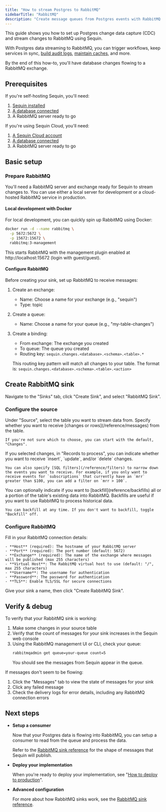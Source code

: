 ```yaml
---
title: "How to stream Postgres to RabbitMQ"
sidebarTitle: "RabbitMQ"
description: "Create message queues from Postgres events with RabbitMQ. Stream database changes to RabbitMQ to trigger workflows, keep services in sync, and more."
---
```


This guide shows you how to set up Postgres change data capture (CDC) and stream changes to RabbitMQ using Sequin.

With Postgres data streaming to RabbitMQ, you can trigger workflows, keep services in sync, [build audit logs](/how-to/create-audit-logs), [maintain caches](/how-to/maintain-caches), and more.

By the end of this how-to, you'll have database changes flowing to a RabbitMQ exchange.

## Prerequisites

If you're self-hosting Sequin, you'll need:

1. [Sequin installed](/quickstart/webhooks)
2. [A database connected](/connect-postgres)
3. A RabbitMQ server ready to go

If you're using Sequin Cloud, you'll need:

1. [A Sequin Cloud account](https://console.sequinstream.com)
2. [A database connected](/connect-postgres)
3. A RabbitMQ server ready to go

## Basic setup

### Prepare RabbitMQ

You'll need a RabbitMQ server and exchange ready for Sequin to stream changes to. You can use either a local server for development or a cloud-hosted RabbitMQ service in production.

#### Local development with Docker

For local development, you can quickly spin up RabbitMQ using Docker:

```bash
docker run -d --name rabbitmq \
  -p 5672:5672 \
  -p 15672:15672 \
  rabbitmq:3-management
```

This starts RabbitMQ with the management plugin enabled at http://localhost:15672 (login with guest/guest).

#### Configure RabbitMQ

Before creating your sink, set up RabbitMQ to receive messages:

1. Create an exchange:
   - Name: Choose a name for your exchange (e.g., "sequin")
   - Type: topic
   
2. Create a queue:
   - Name: Choose a name for your queue (e.g., "my-table-changes")
   
3. Create a binding:
   - From exchange: The exchange you created
   - To queue: The queue you created
   - Routing key: `sequin.changes.<database>.<schema>.<table>.*`
   
   This routing key pattern will match all changes to your table. The format is:
   `sequin.changes.<database>.<schema>.<table>.<action>`

## Create RabbitMQ sink

Navigate to the "Sinks" tab, click "Create Sink", and select "RabbitMQ Sink".

### Configure the source

<Steps>
  <Step title="Select source table">
    Under "Source", select the table you want to stream data from.
  </Step>

  <Step title="Choose message type">
    Specify whether you want to receive [changes or rows](/reference/messages) from the table.

    If you're not sure which to choose, you can start with the default, "Changes".
  </Step>

  <Step title="Specify filters">
    If you selected changes, in "Records to process", you can indicate whether you want to receive `insert`, `update`, and/or `delete` changes.

    You can also specify [SQL filters](/reference/filters) to narrow down the events you want to receive. For example, if you only want to receive events for `subscriptions` that currently have an `mrr` greater than $100, you can add a filter on `mrr > 100`.
  </Step>

  <Step title="Specify backfill">
    You can optionally indicate if you want to [backfill](reference/backfills) all or a portion of the table's existing data into RabbitMQ. Backfills are useful if you want to use RabbitMQ to process historical data.

    You can backfill at any time. If you don't want to backfill, toggle "Backfill" off.
  </Step>
</Steps>

### Configure RabbitMQ

<Steps>
  <Step title="Enter RabbitMQ connection details">
    Fill in your RabbitMQ connection details:

    - **Host** (required): The hostname of your RabbitMQ server
    - **Port** (required): The port number (default: 5672)
    - **Exchange** (required): The name of the exchange where messages will be published (max 255 characters)
    - **Virtual Host**: The RabbitMQ virtual host to use (default: "/", max 255 characters)
    - **Username**: The username for authentication
    - **Password**: The password for authentication
    - **TLS**: Enable TLS/SSL for secure connections
  </Step>

  <Step title="Create the sink">
    Give your sink a name, then click "Create RabbitMQ Sink".
  </Step>
</Steps>

## Verify & debug

To verify that your RabbitMQ sink is working:

1. Make some changes in your source table
2. Verify that the count of messages for your sink increases in the Sequin web console
3. Using the RabbitMQ management UI or CLI, check your queue:
   ```bash
   rabbitmqadmin get queue=your-queue count=5
   ```
   You should see the messages from Sequin appear in the queue.

If messages don't seem to be flowing:

1. Click the "Messages" tab to view the state of messages for your sink
2. Click any failed message
3. Check the delivery logs for error details, including any RabbitMQ connection errors

## Next steps

- **Setup a consumer**

   Now that your Postgres data is flowing into RabbitMQ, you can setup a consumer to read from the queue and process the data.
   
   Refer to the [RabbitMQ sink reference](/reference/sinks/rabbitmq) for the shape of messages that Sequin will publish.

- **Deploy your implementation**

   When you're ready to deploy your implementation, see "[How to deploy to production](/how-to/deploy-to-production)".

- **Advanced configuration**

   For more about how RabbitMQ sinks work, see the [RabbitMQ sink reference](/reference/sinks/rabbitmq).
